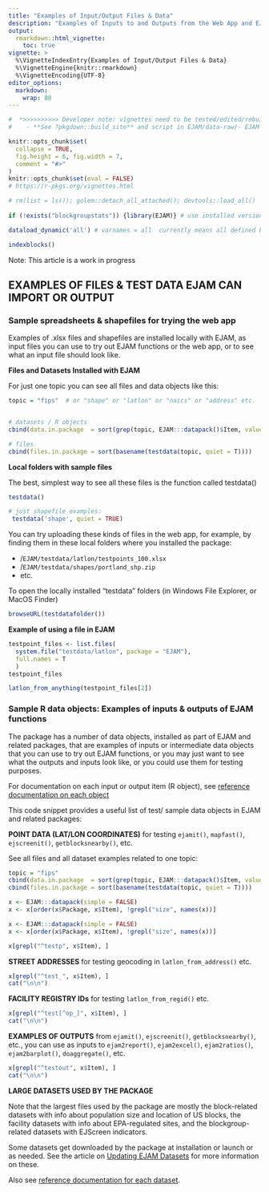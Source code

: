 ```yaml
---
title: "Examples of Input/Output Files & Data"
description: "Examples of Inputs to and Outputs from the Web App and EJAM functions (Files & R Datasets)"
output: 
  rmarkdown::html_vignette:
    toc: true
vignette: >
  %\VignetteIndexEntry{Examples of Input/Output Files & Data}
  %\VignetteEngine{knitr::rmarkdown}
  %\VignetteEncoding{UTF-8}
editor_options: 
  markdown: 
    wrap: 80
---
```


```r
#  *>>>>>>>>>> Developer note: vignettes need to be tested/edited/rebuilt regularly <<<<<<<<<<<*
#    - **See ?pkgdown::build_site** and script in EJAM/data-raw/- EJAM uses the pkgdown R package to build help and articles/ vignettes as web pages
```

```r
knitr::opts_chunk$set(
  collapse = TRUE,
  fig.height = 6, fig.width = 7,
  comment = "#>"
)
knitr::opts_chunk$set(eval = FALSE)
# https://r-pkgs.org/vignettes.html
```

```r
# rm(list = ls()); golem::detach_all_attached(); devtools::load_all()
 
if (!exists("blockgroupstats")) {library(EJAM)} # use installed version only if pkg not yet attached

dataload_dynamic('all') # varnames = all  currently means all defined by .arrow_ds_names

indexblocks()
```

Note: This article is a work in progress

## EXAMPLES OF FILES & TEST DATA EJAM CAN IMPORT OR OUTPUT


### Sample spreadsheets & shapefiles for trying the web app

Examples of .xlsx files and shapefiles are installed locally with EJAM, as input files you can use to try out EJAM functions or the web app, or to see what an input file should look like.

**Files and Datasets Installed with EJAM**

For just one topic you can see all files and data objects like this:
```r

topic = "fips"  # or "shape" or "latlon" or "naics" or "address" etc.


# datasets / R objects
cbind(data.in.package  = sort(grep(topic, EJAM:::datapack()$Item, value = T)))

# files
cbind(files.in.package = sort(basename(testdata(topic, quiet = T))))
```


**Local folders with sample files**

The best, simplest way to see all these files is the function called testdata()
```r

testdata()

# just shapefile examples:
 testdata('shape', quiet = TRUE)
```

You can try uploading these kinds of files in the web app, for example, by
finding them in these local folders where you installed the package:

-   /`EJAM/testdata/latlon/testpoints_100.xlsx`
-   /`EJAM/testdata/shapes/portland_shp.zip`
-   etc.

To open the locally installed "testdata" folders (in Windows File Explorer, or
MacOS Finder)

```r
browseURL(testdatafolder())
```


**Example of using a file in EJAM**

```r
testpoint_files <- list.files(
  system.file("testdata/latlon", package = "EJAM"), 
  full.names = T
  )
testpoint_files

latlon_from_anything(testpoint_files[2]) 
```


### Sample R data objects: Examples of inputs & outputs of EJAM functions

The package has a number of data objects, installed as part of EJAM and related packages,
that are examples of inputs or intermediate data objects that you can use to try out EJAM
functions, or you may just want to see what the outputs and inputs look like, 
or you could use them for testing purposes.

For documentation on each input or output item (R object), see 
[reference documentation on each object](../reference/index.html#test-data)

This code snippet provides a useful list of test/ sample data
objects in EJAM and related packages:

**POINT DATA (LAT/LON COORDINATES)** for testing `ejamit()`, `mapfast()`,
`ejscreenit()`, `getblocksnearby()`, etc.

See all files and all dataset examples related to one topic:
```r
topic = "fips"
cbind(data.in.package  = sort(grep(topic, EJAM:::datapack()$Item, value = T)))
cbind(files.in.package = sort(basename(testdata(topic, quiet = T))))

```

```r
x <- EJAM:::datapack(simple = FALSE)
x <- x[order(x$Package, x$Item), !grepl("size", names(x))]
```

```r
x <- EJAM:::datapack(simple = FALSE)
x <- x[order(x$Package, x$Item), !grepl("size", names(x))]
```

```r
x[grepl("^testp", x$Item), ]
```

**STREET ADDRESSES** for testing geocoding in `latlon_from_address()` etc.

```r
x[grepl("^test_", x$Item), ]
cat("\n\n")
```

**FACILITY REGISTRY IDs** for testing `latlon_from_regid()` etc.

```r
x[grepl("^test[^op_]", x$Item), ]
cat("\n\n")
```

**EXAMPLES OF OUTPUTS** from `ejamit()`, `ejscreenit()`, `getblocksnearby()`, etc.,
you can use as inputs to `ejam2report()`, `ejam2excel()`, `ejam2ratios()`,
`ejam2barplot()`, `doaggregate()`, etc.

```r
x[grepl("^testout", x$Item), ]
cat("\n\n")
```

**LARGE DATASETS USED BY THE PACKAGE**

Note that the largest files used by the package are mostly the block-related datasets with info about population size and location of US blocks, the facility datasets with info about EPA-regulated sites, and the blockgroup-related datasets with EJScreen indicators. 

Some datasets get downloaded by the package at installation or launch or as needed. See the article on [Updating EJAM Datasets](dev-update-datasets.html) for more information on these. 

Also see [reference documentation for each dataset](../reference/index.html#datasets-with-indicators-etc-).
